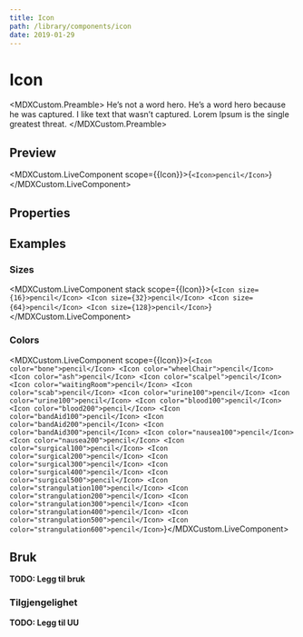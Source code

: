 ```yaml
---
title: Icon
path: /library/components/icon
date: 2019-01-29
---
```



# Icon

<MDXCustom.Preamble>
  He’s not a word hero. He’s a word hero because he was captured. I like text that wasn’t captured. Lorem Ipsum is the
  single greatest threat.
</MDXCustom.Preamble>

## Preview

<MDXCustom.LiveComponent scope={{Icon}}>{`<Icon>pencil</Icon>`}</MDXCustom.LiveComponent>

## Properties

## Examples

### Sizes

<MDXCustom.LiveComponent stack scope={{Icon}}>{`
  <Icon size={16}>pencil</Icon>
  <Icon size={32}>pencil</Icon>
  <Icon size={64}>pencil</Icon>
  <Icon size={128}>pencil</Icon>
`}</MDXCustom.LiveComponent>

### Colors

<MDXCustom.LiveComponent scope={{Icon}}>{`
  <Icon color="bone">pencil</Icon>
  <Icon color="wheelChair">pencil</Icon>
  <Icon color="ash">pencil</Icon>
  <Icon color="scalpel">pencil</Icon>
  <Icon color="waitingRoom">pencil</Icon>
  <Icon color="scab">pencil</Icon>
  <Icon color="urine100">pencil</Icon>
  <Icon color="urine100">pencil</Icon>
  <Icon color="blood100">pencil</Icon>
  <Icon color="blood200">pencil</Icon>
  <Icon color="bandAid100">pencil</Icon>
  <Icon color="bandAid200">pencil</Icon>
  <Icon color="bandAid300">pencil</Icon>
  <Icon color="nausea100">pencil</Icon>
  <Icon color="nausea200">pencil</Icon>
  <Icon color="surgical100">pencil</Icon>
  <Icon color="surgical200">pencil</Icon>
  <Icon color="surgical300">pencil</Icon>
  <Icon color="surgical400">pencil</Icon>
  <Icon color="surgical500">pencil</Icon>
  <Icon color="strangulation100">pencil</Icon>
  <Icon color="strangulation200">pencil</Icon>
  <Icon color="strangulation300">pencil</Icon>
  <Icon color="strangulation400">pencil</Icon>
  <Icon color="strangulation500">pencil</Icon>
  <Icon color="strangulation600">pencil</Icon>
`}</MDXCustom.LiveComponent>

## Bruk

**TODO: Legg til bruk**

### Tilgjengelighet

**TODO: Legg til UU**
